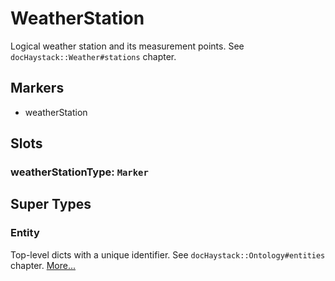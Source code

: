 # WeatherStation
Logical weather station and its measurement points.
See `docHaystack::Weather#stations` chapter.
## Markers
- weatherStation

## Slots

### weatherStationType: `Marker`


## Super Types
### Entity
Top-level dicts with a unique identifier.
See `docHaystack::Ontology#entities` chapter. 
[More...](./Entity)


